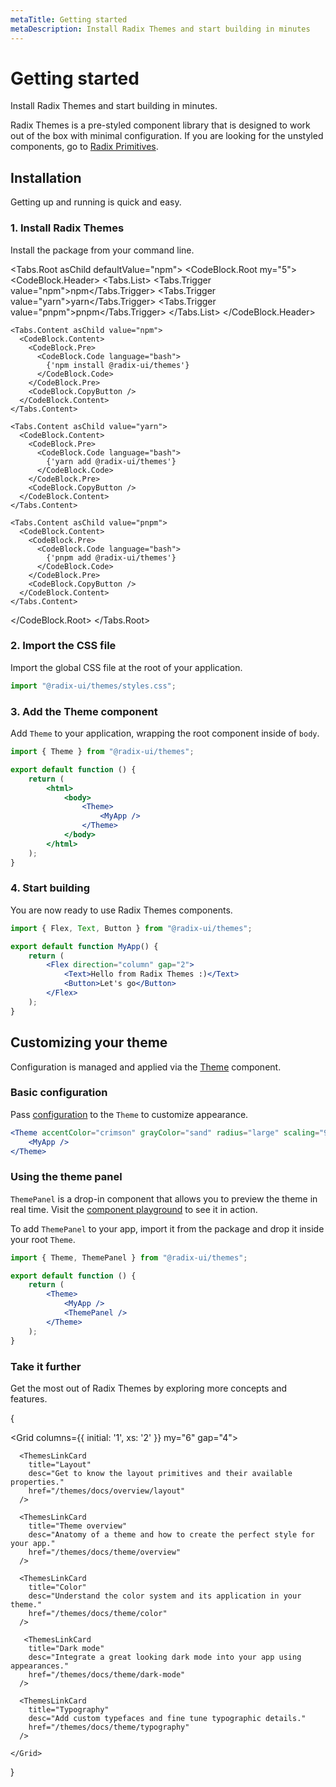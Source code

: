 ```yaml
---
metaTitle: Getting started
metaDescription: Install Radix Themes and start building in minutes
---
```


# Getting started

<Description>Install Radix Themes and start building in minutes.</Description>

Radix Themes is a pre-styled component library that is designed to work out of the box with minimal configuration. If you are looking for the unstyled components, go to [Radix Primitives](/primitives).

## Installation

Getting up and running is quick and easy.

### 1. Install Radix Themes

Install the package from your command line.

<Tabs.Root asChild defaultValue="npm">
  <CodeBlock.Root my="5">
    <CodeBlock.Header>
      <Tabs.List>
        <Tabs.Trigger value="npm">npm</Tabs.Trigger>
        <Tabs.Trigger value="yarn">yarn</Tabs.Trigger>
        <Tabs.Trigger value="pnpm">pnpm</Tabs.Trigger>
      </Tabs.List>
    </CodeBlock.Header>

    <Tabs.Content asChild value="npm">
      <CodeBlock.Content>
        <CodeBlock.Pre>
          <CodeBlock.Code language="bash">
            {'npm install @radix-ui/themes'}
          </CodeBlock.Code>
        </CodeBlock.Pre>
        <CodeBlock.CopyButton />
      </CodeBlock.Content>
    </Tabs.Content>

    <Tabs.Content asChild value="yarn">
      <CodeBlock.Content>
        <CodeBlock.Pre>
          <CodeBlock.Code language="bash">
            {'yarn add @radix-ui/themes'}
          </CodeBlock.Code>
        </CodeBlock.Pre>
        <CodeBlock.CopyButton />
      </CodeBlock.Content>
    </Tabs.Content>

    <Tabs.Content asChild value="pnpm">
      <CodeBlock.Content>
        <CodeBlock.Pre>
          <CodeBlock.Code language="bash">
            {'pnpm add @radix-ui/themes'}
          </CodeBlock.Code>
        </CodeBlock.Pre>
        <CodeBlock.CopyButton />
      </CodeBlock.Content>
    </Tabs.Content>

  </CodeBlock.Root>
</Tabs.Root>

### 2. Import the CSS file

Import the global CSS file at the root of your application.

```ts
import "@radix-ui/themes/styles.css";
```

### 3. Add the Theme component

Add `Theme` to your application, wrapping the root component inside of `body`.

```jsx line=7,9
import { Theme } from "@radix-ui/themes";

export default function () {
	return (
		<html>
			<body>
				<Theme>
					<MyApp />
				</Theme>
			</body>
		</html>
	);
}
```

### 4. Start building

You are now ready to use Radix Themes components.

```jsx
import { Flex, Text, Button } from "@radix-ui/themes";

export default function MyApp() {
	return (
		<Flex direction="column" gap="2">
			<Text>Hello from Radix Themes :)</Text>
			<Button>Let's go</Button>
		</Flex>
	);
}
```

## Customizing your theme

Configuration is managed and applied via the [Theme](/themes/docs/components/theme) component.

### Basic configuration

Pass [configuration](/themes/docs/components/theme) to the `Theme` to customize appearance.

```jsx line=1
<Theme accentColor="crimson" grayColor="sand" radius="large" scaling="95%">
	<MyApp />
</Theme>
```

### Using the theme panel

`ThemePanel` is a drop-in component that allows you to preview the theme in real time. Visit the [component playground](/themes/playground) to see it in action.

To add `ThemePanel` to your app, import it from the package and drop it inside your root `Theme`.

```jsx line=7
import { Theme, ThemePanel } from "@radix-ui/themes";

export default function () {
	return (
		<Theme>
			<MyApp />
			<ThemePanel />
		</Theme>
	);
}
```

### Take it further

Get the most out of Radix Themes by exploring more concepts and features.

{

  <Grid columns={{ initial: '1', xs: '2' }} my="6" gap="4">
      <ThemesLinkCard
        title="Styling"
        desc="Learn how to approach styling and overrides with Radix Themes."
        href="/themes/docs/overview/styling"
      />

      <ThemesLinkCard
        title="Layout"
        desc="Get to know the layout primitives and their available properties."
        href="/themes/docs/overview/layout"
      />

      <ThemesLinkCard
        title="Theme overview"
        desc="Anatomy of a theme and how to create the perfect style for your app."
        href="/themes/docs/theme/overview"
      />

      <ThemesLinkCard
        title="Color"
        desc="Understand the color system and its application in your theme."
        href="/themes/docs/theme/color"
      />

       <ThemesLinkCard
        title="Dark mode"
        desc="Integrate a great looking dark mode into your app using appearances."
        href="/themes/docs/theme/dark-mode"
      />

      <ThemesLinkCard
        title="Typography"
        desc="Add custom typefaces and fine tune typographic details."
        href="/themes/docs/theme/typography"
      />

    </Grid>

}
